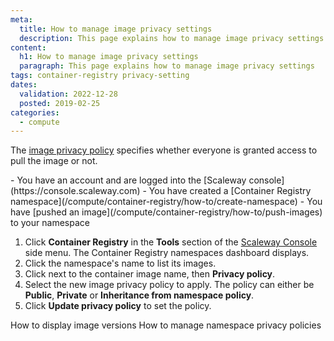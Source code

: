 ```yaml
---
meta:
  title: How to manage image privacy settings
  description: This page explains how to manage image privacy settings
content:
  h1: How to manage image privacy settings
  paragraph: This page explains how to manage image privacy settings
tags: container-registry privacy-setting 
dates:
  validation: 2022-12-28
  posted: 2019-02-25
categories:
  - compute
---
```


The [image privacy policy](/compute/container-registry/concepts#image-privacy-policies) specifies whether everyone is granted access to pull the image or not.

<Macro id="iam-requirements" />

<Message type="requirement">
  - You have an account and are logged into the [Scaleway console](https://console.scaleway.com) 
  - You have created a [Container Registry namespace](/compute/container-registry/how-to/create-namespace)
  - You have [pushed an image](/compute/container-registry/how-to/push-images) to your namespace 
</Message>

1. Click **Container Registry** in the **Tools** section of the [Scaleway Console](https://console.scaleway.com) side menu. The Container Registry namespaces dashboard displays.
    <Lightbox src="scaleway-registry_namespace_list.webp" />
2. Click the namespace's name to list its images.
3. Click <Icon name="more" /> next to the container image name, then **Privacy policy**.
    <Lightbox src="scaleway-registry_image_privacy.webp" />
4. Select the new image privacy policy to apply. The policy can either be **Public**, **Private** or **Inheritance from namespace policy**.
    <Lightbox src="scaleway-registry_privacy_policy.webp" />
5. Click **Update privacy policy** to set the policy.

<Navigation title="See Also">
  <PreviousButton to="/compute/container-registry/how-to/display-image-versions/">How to display image versions</PreviousButton>
  <NextButton to="/compute/container-registry/how-to/manage-namespace-privacy-policies/">How to manage namespace privacy policies</NextButton>
</Navigation>
